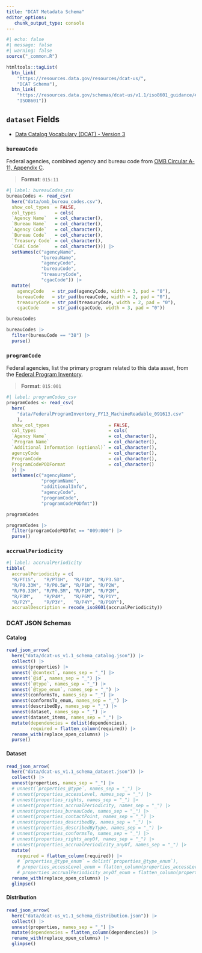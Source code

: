 ```yaml
---
title: "DCAT Metadata Schema"
editor_options: 
   chunk_output_type: console
---
```


```r
#| echo: false
#| message: false
#| warning: false
source("_common.R")

htmltools::tagList(
  btn_link(
    "https://resources.data.gov/resources/dcat-us/", 
    "DCAT Schema"),
  btn_link(
    "https://resources.data.gov/schemas/dcat-us/v1.1/iso8601_guidance/#accrualperiodicity", 
    "ISO8601"))
```

## `dataset` Fields

   * [Data Catalog Vocabulary (DCAT) - Version 3](https://www.w3.org/TR/vocab-dcat/)

### `bureauCode`

Federal agencies, combined agency and bureau code from [OMB Circular A-11, Appendix C](https://obamawhitehouse.archives.gov/sites/default/files/omb/assets/a11_current_year/app_c.pdf). 

> __Format__: `015:11`

```r
#| label: bureauCodes_csv
bureauCodes <- read_csv(
  here("data/omb_bureau_codes.csv"), 
  show_col_types  = FALSE,
  col_types       = cols(
  `Agency Name`   = col_character(),
  `Bureau Name`   = col_character(),
  `Agency Code`   = col_character(),
  `Bureau Code`   = col_character(),
  `Treasury Code` = col_character(),
  `CGAC Code`     = col_character())) |> 
  setNames(c("agencyName", 
             "bureauName", 
             "agencyCode", 
             "bureauCode", 
             "treasuryCode", 
             "cgacCode")) |> 
  mutate(
    agencyCode   = str_pad(agencyCode, width = 3, pad = "0"),
    bureauCode   = str_pad(bureauCode, width = 2, pad = "0"),
    treasuryCode = str_pad(treasuryCode, width = 2, pad = "0"),
    cgacCode     = str_pad(cgacCode, width = 3, pad = "0"))

bureauCodes

bureauCodes |> 
  filter(bureauCode == "38") |> 
  purse()
```

### `programCode`

Federal agencies, list the primary program related to this data asset, from the [Federal Program Inventory](https://resources.data.gov/schemas/dcat-us/v1.1/FederalProgramInventory_FY13_MachineReadable_091613.csv). 

> __Format__: `015:001`

```r
#| label: programCodes_csv
programCodes <- read_csv(
  here(
    "data/FederalProgramInventory_FY13_MachineReadable_091613.csv"
    ), 
  show_col_types                      = FALSE,
  col_types                           = cols(
  `Agency Name`                       = col_character(),
  `Program Name`                      = col_character(),
  `Additional Information (optional)` = col_character(),
  agencyCode                          = col_character(),
  ProgramCode                         = col_character(),
  ProgramCodePODFormat                = col_character()
  )) |> 
  setNames(c("agencyName", 
             "programName", 
             "additionalInfo", 
             "agencyCode", 
             "programCode", 
             "programCodePODfmt"))

programCodes

programCodes |> 
  filter(programCodePODfmt == "009:000") |> 
  purse()
```

### `accrualPeriodicity`

```r
#| label: accrualPeriodicity
tibble(
  accrualPeriodicity = c(
  "R/PT1S",   "R/PT1H",  "R/P1D", "R/P3.5D", 
  "R/P0.33W", "R/P0.5W", "R/P1W", "R/P2W", 
  "R/P0.33M", "R/P0.5M", "R/P1M", "R/P2M",
  "R/P3M",    "R/P4M",   "R/P6M", "R/P1Y",
  "R/P2Y",    "R/P3Y",   "R/P4Y", "R/P10Y"),
  accrualDescription = recode_iso8601(accrualPeriodicity))
```

### DCAT JSON Schemas

#### Catalog

```r
read_json_arrow(
  here("data/dcat-us_v1.1_schema_catalog.json")) |> 
  collect() |> 
  unnest(properties) |> 
  unnest(`@context`, names_sep = "_") |> 
  unnest(`@id`, names_sep = "_") |> 
  unnest(`@type`, names_sep = "_") |> 
  unnest(`@type_enum`, names_sep = "_") |> 
  unnest(conformsTo, names_sep = "_") |> 
  unnest(conformsTo_enum, names_sep = "_") |> 
  unnest(describedBy, names_sep = "_") |> 
  unnest(dataset, names_sep = "_") |> 
  unnest(dataset_items, names_sep = "_") |> 
  mutate(dependencies = delist(dependencies),
         required = flatten_column(required)) |> 
  rename_with(replace_open_columns) |> 
  purse()
```

#### Dataset

```r
read_json_arrow(
  here("data/dcat-us_v1.1_schema_dataset.json")) |> 
  collect() |> 
  unnest(properties, names_sep = "_") |> 
  # unnest(`properties_@type`, names_sep = "_") |> 
  # unnest(properties_accessLevel, names_sep = "_") |> 
  # unnest(properties_rights, names_sep = "_") |> 
  # unnest(properties_accrualPeriodicity, names_sep = "_") |> 
  # unnest(properties_bureauCode, names_sep = "_") |> 
  # unnest(properties_contactPoint, names_sep = "_") |> 
  # unnest(properties_describedBy, names_sep = "_") |> 
  # unnest(properties_describedByType, names_sep = "_") |> 
  # unnest(properties_conformsTo, names_sep = "_") |> 
  # unnest(properties_rights_anyOf, names_sep = "_") |> 
  # unnest(properties_accrualPeriodicity_anyOf, names_sep = "_") |> 
  mutate(
    required = flatten_column(required)) |> 
    # `properties_@type_enum` = delist(`properties_@type_enum`),
    # properties_accessLevel_enum = flatten_column(properties_accessLevel_enum),
    # properties_accrualPeriodicity_anyOf_enum = flatten_column(properties_accrualPeriodicity_anyOf_enum)) |> 
  rename_with(replace_open_columns) |> 
  glimpse()
```

#### Distribution

```r
read_json_arrow(
  here("data/dcat-us_v1.1_schema_distribution.json")) |> 
  collect() |> 
  unnest(properties, names_sep = "_") |> 
  mutate(dependencies = flatten_column(dependencies)) |> 
  rename_with(replace_open_columns) |> 
  glimpse()
```

